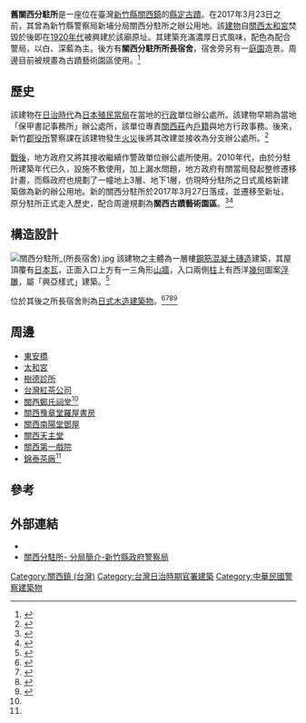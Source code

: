 {{tw monument
|name=關西分駐所
|formername=
|image=KuanhsiPoliceStation.jpg|imagename=關西分駐所
|othername=
|formalname=
|level=縣定古蹟
|class=衙署
|time={{flagicon|Empire of Japan}}日本[[大正|大正]]9年（1920年）
|location={{TWN}}[[新竹縣|新竹縣]][[關西鎮_(臺灣)|關西鎮]]中正路92號
|open=
|cost=
|website=
|reg_url=https://nchdb.boch.gov.tw/assets/overview/monument/20090610000001
}}

'''舊關西分駐所'''是一座位在臺灣[[新竹縣|新竹縣]][[關西鎮_(台灣)|關西鎮]]的[[縣定古蹟|縣定古蹟]]。在2017年3月23日之前，其曾為新竹縣警察局新埔分局關西分駐所之辦公用地。該[[建築物|建物]]自[[關西太和宮|關西太和宮]]焚毀於後即在[[1920年代臺灣|1920年代]]被興建於該廟原址。其建築充滿濃厚日式風味，配色為配合警局，以白、深藍為主。後方有'''關西分駐所所長宿舍'''，宿舍旁另有一[[庭園|庭園]]造景。周邊目前被規畫為古蹟藝術園區使用。<ref>{{Cite web|url=http://www.guanxi.gov.tw/travel/informationshow.aspx?mid=160&pid=642|title=新竹縣關西鎮公所-觀光文化旅遊網-關西分駐所-歷史文化之旅|accessdate=2017-03-21|author=|date=|work=www.guanxi.gov.tw|publisher=|language=zh-TW|deadurl=yes|archiveurl=https://web.archive.org/web/20170321092027/http://www.guanxi.gov.tw/travel/informationshow.aspx?mid=160&pid=642|archivedate=2017-03-21}}</ref>

== 歷史 ==
該建物在[[臺灣日治時代|日治時代]]為[[臺灣總督府|日本殖民當局]]在當地的[[行政机构|行政]]單位辦公處所。該建物早期為當地「保甲書記事務所」辦公處所，該單位專責[[關西莊|關西莊]]內[[戶籍|戶籍]]與地方行政事務。後來，新竹[[郡役所|郡役所]]警察課在該建物發生[[火災|火災]]後將其改建並接收為分支辦公處所。<ref>{{Cite web|url=http://www.cc.chu.edu.tw/~b8917048/new_page_9.htm|title=關西分駐所|accessdate=2017-03-21|work=www.cc.chu.edu.tw|archive-url=https://web.archive.org/web/20050323094932/http://www.cc.chu.edu.tw/~b8917048/new_page_9.htm|archive-date=2005-03-23|dead-url=yes}}</ref>

[[戰後台灣|戰後]]，地方政府又將其接收繼續作警政單位辦公處所使用。2010年代，由於分駐所建築年代已久，設施不敷使用，加上漏水問題，地方政府有關當局發起整修遷移計畫，而縣政府也規劃了一幢地上3層、地下1層，仿現時分駐所之日式風格新建築做為新的辦公用地。新的關西分駐所於2017年3月27日落成，並遷移至新址，原分駐所正式走入歷史，配合周邊規劃為'''關西古蹟藝術園區'''。<ref>{{Cite web|url=https://video.udn.com/news/403791|title=新竹關西分駐所動土 明年10月完工|accessdate=2017-03-21|author=|date=|last=聯合影音|work=聯合影音|publisher=|language=zh-TW|archive-date=2019-06-03|archive-url=https://web.archive.org/web/20190603203510/https://video.udn.com/news/403791|dead-url=no}}</ref><ref name=":1">{{Cite news|url=http://ipop.sina.com.tw/posts/5362|title=新竹縣定古蹟關西分駐所修復工程開工　首期獲客委會補助1260萬|last=|first=|date=2016-01-13|work=|newspaper=POP！微博|accessdate=2017-03-21|language=zh-TW|archive-url=https://web.archive.org/web/20170321100226/http://ipop.sina.com.tw/posts/5362|archive-date=2017-03-21|dead-url=yes}}</ref>

== 構造設計 ==
[[File:關西分駐所_(所長宿舍).jpg|thumb]]
該建物之主體為一層樓[[鋼筋混凝土|鋼筋混凝土]][[磚造建築|磚造]]建築，其屋頂覆有[[日本瓦|日本瓦]]，正面入口上方有一三角形[[山牆|山牆]]，入口兩側[[柱|柱]]上有西洋[[幾何|幾何]]圖案[[浮雕|浮雕]]，屬「興亞樣式」建築。<ref>{{Cite web|url=http://cyberisland.teldap.tw/g/qwhcsQeMgzAdefbBImFSlex|title=新竹縣 關西分駐所01 - 趙守彥(1960-) - 數位島嶼|accessdate=2017-03-21|work=cyberisland.teldap.tw|language=zh-Hant|archive-date=2019-06-10|archive-url=https://web.archive.org/web/20190610233957/https://cyberisland.teldap.tw/g/qwhcsQeMgzAdefbBImFSlex|dead-url=no}}</ref>

位於其後之所長宿舍則為[[和室|日式木造建築物]]。<ref>{{Cite news|url=https://nchdb.boch.gov.tw/assets/advanceSearch/monument/20090610000001|title=關西分駐所|date=|work=文化部文化資產局|accessdate=|archive-date=2019-06-08|archive-url=https://web.archive.org/web/20190608215256/https://nchdb.boch.gov.tw/assets/advanceSearch/monument/20090610000001|dead-url=no}}</ref><ref>{{Cite news|url=http://news.ltn.com.tw/news/society/breakingnews/1522423|title=新埔警分局關西分駐所 今動土開工 - 社會 - 自由時報電子報|accessdate=2017-03-21|archive-date=2019-06-12|archive-url=https://web.archive.org/web/20190612213144/https://news.ltn.com.tw/news/society/breakingnews/1522423|dead-url=no}}</ref><ref>{{Cite news|url=https://nchdb.boch.gov.tw/assets/advanceSearch/monument/20090610000001|title=關西分駐所|work=文化部文化資產局|date=|accessdate=|archive-date=2019-06-08|archive-url=https://web.archive.org/web/20190608215256/https://nchdb.boch.gov.tw/assets/advanceSearch/monument/20090610000001|dead-url=no}}</ref><ref>{{Cite web|url=http://www.hchcc.gov.tw/ch/06culture/cul_02_main.asp?bull_id=3645|title=新竹縣文化局-中文網|accessdate=2017-03-21|date=1997-12-01|last=新竹縣文化局|work=www.hchcc.gov.tw|archive-date=2017-03-22|archive-url=https://web.archive.org/web/20170322111202/http://www.hchcc.gov.tw/ch/06culture/cul_02_main.asp?bull_id=3645|dead-url=no}}</ref>

== 周邊 ==
* [[關西東安橋|東安橋]]
* [[關西太和宮|太和宮]]
* [[關西樹德醫院|樹德診所]]
* [[關西台灣紅茶公司|台灣紅茶公司]]
* [[關西鄭氏祠堂|關西鄭氏祠堂]]<ref name=":0" />
* [[關西豫章堂羅屋書房|關西豫章堂羅屋書房]]
* [[關西南陽堂鄧屋|關西南陽堂鄧屋]]
* [[關西天主堂|關西天主堂]]
* [[關西第一戲院|關西第一戲院]]
* [[錦泰觀光茶廠|錦泰茶廠]]<ref name=":1" />

== 參考 ==
{{Reflist|colwidth=|2}}

==外部連結==
*{{Facebook|新埔分局關西分駐所-205870852939155/|新埔分局關西分駐所}}
*[https://archive.is/20170321091557/http://www.hchpb.gov.tw/hchpb03/index.php?catid=89&id=84 關西分駐所- 分局簡介-新竹縣政府警察局]


{{新竹縣古蹟}}

[[Category:關西鎮_(台灣)|Category:關西鎮 (台灣)]]
[[Category:台灣日治時期官署建築|Category:台灣日治時期官署建築]]
[[Category:中華民國警察建築物|Category:中華民國警察建築物]]